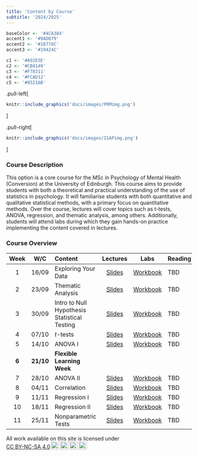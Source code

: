 ```yaml
---
title: 'Content by Course'
subtitle: '2024/2025'
---
```


<link href="css/style.css" rel="stylesheet"></link> 

```r
baseColor <- '#4CA384'
accent1 <- '#9AD079'
accent2 <- '#18778C'
accent3 <- '#19424C'

c1 <- '#A92E5E'
c2 <- '#CB4149'
c3 <- '#F78311'
c4 <- '#FCAD12'
c5 <- '#85216B'
```


.pull-left[
```r
knitr::include_graphics('docs/images/PRMimg.png')
```
]

.pull-right[
```r
knitr::include_graphics('docs/images/ISAPimg.png')
```
]

### Course Description

This option is a core course for the MSc in Psychology of Mental Health (Conversion) at the University of Edinburgh. This course aims to provide students with both a theoretical and practical understanding of the use of statistics in psychology. It will familiarise students with both quantitative and qualitative statistical methods, with a primary focus on quantitative methods. Over the course, lectures will cover topics such as t-tests, ANOVA, regression, and thematic analysis, among others. Additionally, students will attend labs during which they gain hands-on practice implementing the content covered in lectures.

### Course Overview

| Week | W/C  | Content                                                 | Lectures | Labs                    | Reading |
|:----:|:----:|:--------------------------------------------------------|:--------:|:-----------------------:|:--------|
| 1    |16/09 | Exploring Your Data | [Slides](https://mtruelovehill.github.io/PRM/Lectures/Week01_ExploringData_Lecture.html)| [Workbook](https://truelovehill.shinyapps.io/week01_exploringdata_lab/)| TBD |
| 2    |23/09 | Thematic Analysis| [Slides]() | [Workbook]() | TBD |
| 3    |30/09 | Intro to Null Hypothesis Statistical Testing | [Slides]() | [Workbook]() | TBD |
| 4    |07/10 | $t$-tests | [Slides]() | [Workbook]() | TBD |
| 5    |14/10 | ANOVA I | [Slides]() | [Workbook]() | TBD |
| <b>6</b>|<b>21/10</b>|<b>Flexible Learning Week</b>| |
| 7    |28/10 | ANOVA II | [Slides]() | [Workbook]() | TBD |
| 8    |04/11 | Correlation | [Slides]() | [Workbook]() | TBD |
| 9    |11/11 | Regression I | [Slides]() | [Workbook]() | TBD |
| 10   |18/11 | Regression II | [Slides]() | [Workbook]() | TBD |
| 11   |25/11 | Nonparametric Tests | [Slides]() | [Workbook]() | TBD |


<p xmlns:cc="http://creativecommons.org/ns#" xmlns:dct="http://purl.org/dc/terms/"><span property="dct:title">All work available on this site</span> is licensed under <a href="https://creativecommons.org/licenses/by-nc-sa/4.0/?ref=chooser-v1" target="_blank" rel="license noopener noreferrer" style="display:inline-block;">CC BY-NC-SA 4.0<img style="height:22px!important;margin-left:3px;vertical-align:text-bottom;" src="https://mirrors.creativecommons.org/presskit/icons/cc.svg?ref=chooser-v1" alt=""><img style="height:22px!important;margin-left:3px;vertical-align:text-bottom;" src="https://mirrors.creativecommons.org/presskit/icons/by.svg?ref=chooser-v1" alt=""><img style="height:22px!important;margin-left:3px;vertical-align:text-bottom;" src="https://mirrors.creativecommons.org/presskit/icons/nc.svg?ref=chooser-v1" alt=""><img style="height:22px!important;margin-left:3px;vertical-align:text-bottom;" src="https://mirrors.creativecommons.org/presskit/icons/sa.svg?ref=chooser-v1" alt=""></a></p> 
